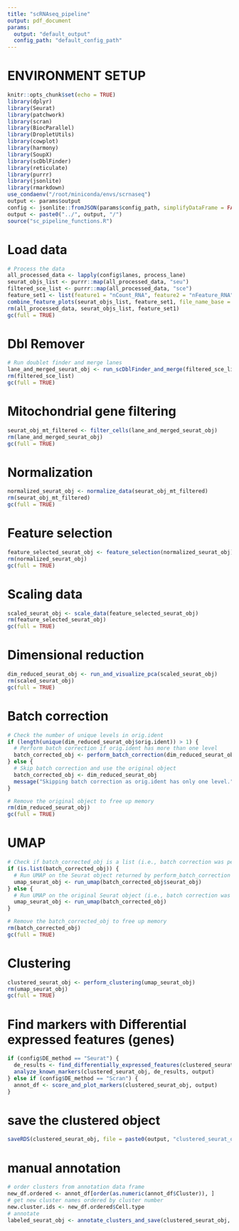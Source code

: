 ```yaml
---
title: "scRNAseq_pipeline"
output: pdf_document
params:
  output: "default_output" 
  config_path: "default_config_path" 
---
```


# ENVIRONMENT SETUP

```r
knitr::opts_chunk$set(echo = TRUE)
library(dplyr)
library(Seurat)
library(patchwork)
library(scran)
library(BiocParallel)
library(DropletUtils)
library(cowplot)
library(harmony)
library(SoupX)
library(scDblFinder)
library(reticulate)
library(purrr)
library(jsonlite)
library(rmarkdown)
use_condaenv("/root/miniconda/envs/scrnaseq")
output <- params$output
config <- jsonlite::fromJSON(params$config_path, simplifyDataFrame = FALSE)
output <- paste0("../", output, "/")
source("sc_pipeline_functions.R")
```

# Load data
```r
# Process the data
all_processed_data <- lapply(config$lanes, process_lane)
seurat_objs_list <- purrr::map(all_processed_data, "seu")
filtered_sce_list <- purrr::map(all_processed_data, "sce")
feature_set1 <- list(feature1 = "nCount_RNA", feature2 = "nFeature_RNA")
combine_feature_plots(seurat_objs_list, feature_set1, file_name_base = "post_soupx_qc")
rm(all_processed_data, seurat_objs_list, feature_set1)
gc(full = TRUE)
```

# Dbl Remover
```r
# Run doublet finder and merge lanes
lane_and_merged_seurat_obj <- run_scDblFinder_and_merge(filtered_sce_list)
rm(filtered_sce_list)
gc(full = TRUE)
```

# Mitochondrial gene filtering
```r
seurat_obj_mt_filtered <- filter_cells(lane_and_merged_seurat_obj)
rm(lane_and_merged_seurat_obj)
gc(full = TRUE)
```

# Normalization
```r
normalized_seurat_obj <- normalize_data(seurat_obj_mt_filtered)
rm(seurat_obj_mt_filtered)
gc(full = TRUE)
```

# Feature selection
```r
feature_selected_seurat_obj <- feature_selection(normalized_seurat_obj)
rm(normalized_seurat_obj)
gc(full = TRUE)
```

# Scaling data
```r
scaled_seurat_obj <- scale_data(feature_selected_seurat_obj)
rm(feature_selected_seurat_obj)
gc(full = TRUE)
```

# Dimensional reduction
```r
dim_reduced_seurat_obj <- run_and_visualize_pca(scaled_seurat_obj)
rm(scaled_seurat_obj)
gc(full = TRUE)
```

# Batch correction
```r
# Check the number of unique levels in orig.ident
if (length(unique(dim_reduced_seurat_obj$orig.ident)) > 1) {
  # Perform batch correction if orig.ident has more than one level
  batch_corrected_obj <- perform_batch_correction(dim_reduced_seurat_obj)
} else {
  # Skip batch correction and use the original object
  batch_corrected_obj <- dim_reduced_seurat_obj
  message("Skipping batch correction as orig.ident has only one level.")
}

# Remove the original object to free up memory
rm(dim_reduced_seurat_obj)
gc(full = TRUE)
```

# UMAP
```r
# Check if batch_corrected_obj is a list (i.e., batch correction was performed)
if (is.list(batch_corrected_obj)) {
  # Run UMAP on the Seurat object returned by perform_batch_correction
  umap_seurat_obj <- run_umap(batch_corrected_obj$seurat_obj)
} else {
  # Run UMAP on the original Seurat object (i.e., batch correction was skipped)
  umap_seurat_obj <- run_umap(batch_corrected_obj)
}

# Remove the batch_corrected_obj to free up memory
rm(batch_corrected_obj)
gc(full = TRUE)
```

# Clustering 
```r
clustered_seurat_obj <- perform_clustering(umap_seurat_obj)
rm(umap_seurat_obj)
gc(full = TRUE)
```

# Find markers with Differential expressed features (genes)
```r
if (config$DE_method == "Seurat") {
  de_results <- find_differentially_expressed_features(clustered_seurat_obj)
  analyze_known_markers(clustered_seurat_obj, de_results, output)
} else if (config$DE_method == "Scran") {
  annot_df <- score_and_plot_markers(clustered_seurat_obj, output)
}
```
# save the clustered object
```r
saveRDS(clustered_seurat_obj, file = paste0(output, "clustered_seurat_obj.rds"))
```
# manual annotation
```r
# order clusters from annotation data frame
new_df.ordered <- annot_df[order(as.numeric(annot_df$Cluster)), ]
# get new cluster names ordered by cluster number
new.cluster.ids <- new_df.ordered$Cell.type
# annotate
labeled_seurat_obj <- annotate_clusters_and_save(clustered_seurat_obj, new.cluster.ids, output)
```
